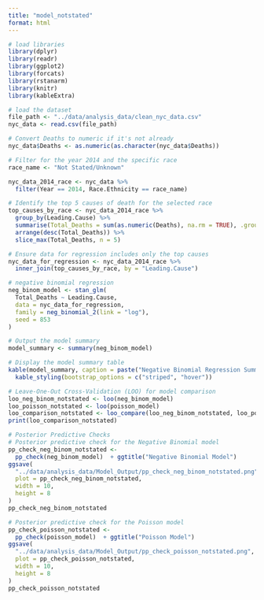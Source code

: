 ```yaml
---
title: "model_notstated"
format: html
---
```


```r
# load libraries
library(dplyr)
library(readr)
library(ggplot2)
library(forcats)
library(rstanarm)
library(knitr)
library(kableExtra)
```

```r
# load the dataset 
file_path <- "../data/analysis_data/clean_nyc_data.csv"
nyc_data <- read.csv(file_path)

```

```r
# Convert Deaths to numeric if it's not already
nyc_data$Deaths <- as.numeric(as.character(nyc_data$Deaths))

# Filter for the year 2014 and the specific race
race_name <- "Not Stated/Unknown" 

nyc_data_2014_race <- nyc_data %>%
  filter(Year == 2014, Race.Ethnicity == race_name)

# Identify the top 5 causes of death for the selected race
top_causes_by_race <- nyc_data_2014_race %>%
  group_by(Leading.Cause) %>%
  summarise(Total_Deaths = sum(as.numeric(Deaths), na.rm = TRUE), .groups = 'drop') %>%
  arrange(desc(Total_Deaths)) %>%
  slice_max(Total_Deaths, n = 5)

# Ensure data for regression includes only the top causes
nyc_data_for_regression <- nyc_data_2014_race %>%
  inner_join(top_causes_by_race, by = "Leading.Cause")

```

```r
# negative binomial regression
neg_binom_model <- stan_glm(
  Total_Deaths ~ Leading.Cause,
  data = nyc_data_for_regression,
  family = neg_binomial_2(link = "log"),
  seed = 853
)

# Output the model summary
model_summary <- summary(neg_binom_model)

# Display the model summary table
kable(model_summary, caption = paste("Negative Binomial Regression Summary for", race_name)) %>%
  kable_styling(bootstrap_options = c("striped", "hover"))
```


```r
# Leave-One-Out Cross-Validation (LOO) for model comparison
loo_neg_binom_notstated <- loo(neg_binom_model)
loo_poisson_notstated <- loo(poisson_model)
loo_comparison_notstated <- loo_compare(loo_neg_binom_notstated, loo_poisson_notstated)
print(loo_comparison_notstated)
```

```r
# Posterior Predictive Checks
# Posterior predictive check for the Negative Binomial model
pp_check_neg_binom_notstated <-
  pp_check(neg_binom_model)  + ggtitle("Negative Binomial Model")
ggsave(
  "../data/analysis_data/Model_Output/pp_check_neg_binom_notstated.png",
  plot = pp_check_neg_binom_notstated,
  width = 10,
  height = 8
)
pp_check_neg_binom_notstated

# Posterior predictive check for the Poisson model
pp_check_poisson_notstated <-
  pp_check(poisson_model)  + ggtitle("Poisson Model")
ggsave(
  "../data/analysis_data/Model_Output/pp_check_poisson_notstated.png",
  plot = pp_check_poisson_notstated,
  width = 10,
  height = 8
)
pp_check_poisson_notstated
```